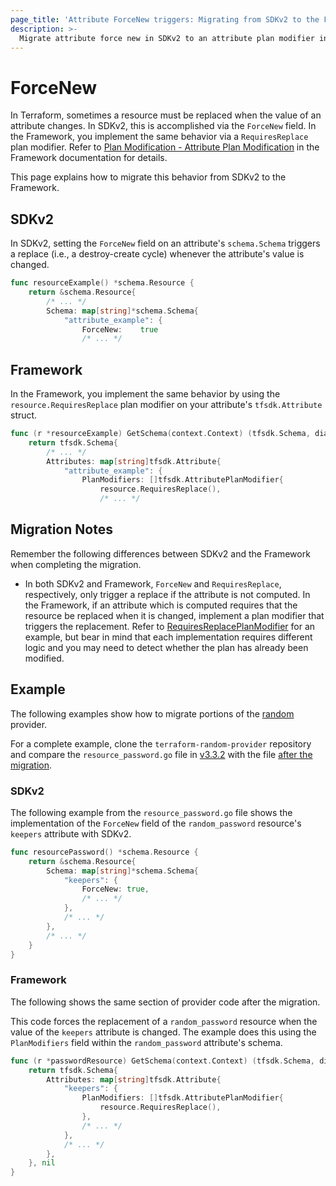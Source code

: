 ```yaml
---
page_title: 'Attribute ForceNew triggers: Migrating from SDKv2 to the Framework'
description: >-
  Migrate attribute force new in SDKv2 to an attribute plan modifier in the Framework.
---
```


# ForceNew

In Terraform, sometimes a resource must be replaced when the value of an attribute changes. In SDKv2, this is
accomplished via the `ForceNew` field. In the Framework, you implement the same behavior via a `RequiresReplace` plan
modifier. Refer to
[Plan Modification - Attribute Plan Modification](/plugin/framework/resources/plan-modification#attribute-plan-modification)
in the Framework documentation for details.

This page explains how to migrate this behavior from SDKv2 to the Framework.

## SDKv2

In SDKv2, setting the `ForceNew` field on an attribute's `schema.Schema` triggers a replace (i.e., a destroy-create
cycle) whenever the attribute's value is changed.

```go
func resourceExample() *schema.Resource {
    return &schema.Resource{
        /* ... */
        Schema: map[string]*schema.Schema{
            "attribute_example": {
                ForceNew:    true
                /* ... */
```

## Framework

In the Framework, you implement the same behavior by using the `resource.RequiresReplace` plan modifier on your
attribute's `tfsdk.Attribute` struct.

```go
func (r *resourceExample) GetSchema(context.Context) (tfsdk.Schema, diag.Diagnostics) {
    return tfsdk.Schema{
        /* ... */
        Attributes: map[string]tfsdk.Attribute{
            "attribute_example": {
                PlanModifiers: []tfsdk.AttributePlanModifier{
                    resource.RequiresReplace(),
                    /* ... */
```

## Migration Notes

Remember the following differences between SDKv2 and the Framework when completing the migration.

- In both SDKv2 and Framework, `ForceNew` and `RequiresReplace`, respectively, only trigger a replace if the attribute
is not computed. In the Framework, if an attribute which is computed requires that the resource be replaced when it is
changed, implement a plan modifier that triggers the replacement. Refer to
[RequiresReplacePlanModifier](https://github.com/hashicorp/terraform-provider-random/blob/v3.4.1/internal/planmodifiers/attribute.go#L63)
for an example, but bear in mind that each implementation requires different logic and you may need to detect whether
the plan has already been modified.

## Example

The following examples show how to migrate portions of the
[random](https://github.com/hashicorp/terraform-provider-random) provider.

For a complete example, clone the
`terraform-random-provider` repository and compare the `resource_password.go` file in
[v3.3.2](https://github.com/hashicorp/terraform-provider-random/blob/v3.3.2/internal/provider/resource_password.go)
with the file [after the migration](https://github.com/hashicorp/terraform-provider-random/blob/04292d3e31f71ff16b82512082baed037bb1069c/internal/provider/resource_password.go).

### SDKv2

The following example from the `resource_password.go` file shows the implementation of the `ForceNew` field of the
`random_password` resource's `keepers` attribute with SDKv2.

```go
func resourcePassword() *schema.Resource {
    return &schema.Resource{
        Schema: map[string]*schema.Schema{
            "keepers": {
                ForceNew: true,
                /* ... */
            },
            /* ... */
        },
        /* ... */
    }
}
```

### Framework

The following shows the same section of provider code after the migration.

This code forces the replacement of a `random_password` resource when the value of the `keepers` attribute is changed.
The example does this using the `PlanModifiers` field within the `random_password` attribute's schema.

```go
func (r *passwordResource) GetSchema(context.Context) (tfsdk.Schema, diag.Diagnostics) {
    return tfsdk.Schema{
        Attributes: map[string]tfsdk.Attribute{
            "keepers": {
                PlanModifiers: []tfsdk.AttributePlanModifier{
                    resource.RequiresReplace(),
                },
                /* ... */
            },
            /* ... */
        },
    }, nil
}
```
